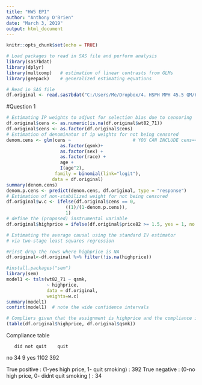 ---
title: "HW5 EPI"
author: "Anthony O'Brien"
date: "March 3, 2019"
output: html_document
---

```{r setup, include=FALSE}
knitr::opts_chunk$set(echo = TRUE)
```

```{r, warning=FALSE, include=FALSE}
# Load packages to read in SAS file and perform analysis
library(sas7bdat)
library(dplyr)
library(multcomp)   # estimation of linear contrasts from GLMs
library(geepack)    # generalized estimating equations
```

```{r}
# Read in SAS file
df.original <- read.sas7bdat("C:/Users/Me/Dropbox/4. HSPH MPH 45.5 QM/6. Spring 1/EPI289/HW/HW1//nhefs.sas7bdat")
```

#Question 1

```{r}
# Estimating IP weights to adjust for selection bias due to censoring
df.original$cens <- as.numeric(is.na(df.original$wt82_71))  
df.original$cens <- as.factor(df.original$cens)
# Estimation of denominator of ip weights for not being censored
denom.cens <- glm(cens ~                       # YOU CAN INCLUDE cens==0
                    as.factor(qsmk)+
                    as.factor(sex) + 
                    as.factor(race) + 
                    age + 
                    I(age^2),
                  family = binomial(link="logit"), 
                 data = df.original)
summary(denom.cens)
denom.p.cens <- predict(denom.cens, df.original, type = "response")
# Estimation of non-stabilized weight for not being censored
df.original$w.c <- ifelse(df.original$cens == 0, 
                      ((1)/(1-denom.p.cens)),
                      1)  
# define the (proposed) instrumental variable
df.original$highprice = ifelse(df.original$price82 >= 1.5, yes = 1, no = 0)

# Estimating the average causal using the standard IV estimator
# via two-stage least squares regression

#First drop the rows where highprice is NA
df.original<-df.original %>% filter(!is.na(highprice))

#install.packages("sem")
library(sem) 
model1 <- tsls(wt82_71 ~ qsmk, 
               ~ highprice, 
               data = df.original, 
               weights=w.c)
summary(model1)
confint(model1)  # note the wide confidence intervals

# Compliers given that the assignment is highprice and the compliance is qsmk
(table(df.original$highprice, df.original$qsmk))

```
Compliance table

       did not quit    quit
  no     34             9
  yes   1102           392
  
True positive : (1-yes high price, 1- quit smoking) : 392
True negative : (0-no high price, 0- didnt quit smoking ) : 34

  
